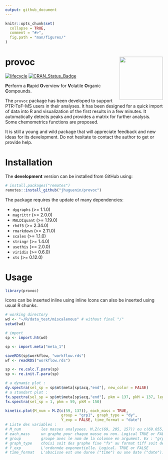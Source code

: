```yaml
---
output: github_document
---
```


<!-- README.md is generated from README.Rmd. Please edit that file -->

```r
knitr::opts_chunk$set(
  collapse = TRUE,
  comment = "#>",
  fig.path = "man/figures/"
)
```

# provoc <a href='https://github.com/JHuguenin/provoc'><img src='img/imgfile.png' align="right" height="138" /></a>

<!-- badges: start -->

<!-- [![R-CMD-check](https://github.com/JHuguenin/provoc/workflows/R-CMD-check/badge.svg)](https://github.com/JHuguenin/provoc/actions) -->
<!-- [![R build status](https://github.com/JHuguenin/provoc/workflows/R-CMD-check/badge.svg)](https://github.com/mitchelloharawild/icons/actions?workflow=R-CMD-check) -->
[![lifecycle](https://img.shields.io/badge/lifecycle-experimental-orange.svg)](https://www.tidyverse.org/lifecycle/#experimental)
[![CRAN_Status_Badge](http://www.r-pkg.org/badges/version/provoc)](https://cran.r-project.org/package=provoc)
<!-- [![Coverage status](https://codecov.io/gh/mitchelloharawild/icons/branch/master/graph/badge.svg)](https://codecov.io/gh/mitchelloharawild/icon?branch=master) -->

<!-- badges: end -->

**P**erform a **R**apid **O**verview for **V**olatile **O**rganic **C**ompounds.  

The `provoc` package has been developed to support PTR-ToF-MS users in their analyses. It has been designed for a quick import of data into R and visualization of the first results in a few minutes. It automatically detects peaks and provides a matrix for further analysis. Some chemometrics functions are proposed.  

It is still a young and wild package that will appreciate feedback and new ideas for its development. Do not hesitate to contact the author to get or provide help.

# Installation

The **development** version can be installed from GitHub using:

```r
# install.packages("remotes")
remotes::install_github("jhuguenin/provoc")
```

The package requires the update of many dependencies:    

* `dygraphs` (>= 1.1.0)  
* `magrittr` (>= 2.0.0)  
* `MALDIquant` (>= 1.19.0)  
* `rhdf5` (>= 2.34.0)  
* `rmarkdown` (>= 2.11.0)  
* `scales` (>= 1.1.0)  
* `stringr` (>= 1.4.0)  
* `usethis` (>= 2.0.0)  
* `viridis` (>= 0.6.0)  
* `xts` (>= 0.12.0)  

# Usage

```r
library(provoc)
```

Icons can be inserted inline using inline 
Icons can also be inserted using usual R chunks.


```r
# working directory
wd <- "~/R/data_test/miscalenous" # without final "/"
setwd(wd)

# import
sp <- import.h5(wd)
```


```r
sp <- import.meta("meta_1")
```


```r
saveRDS(sp$workflow, "workflow.rds")
wf <- readRDS("workflow.rds")
```


```r
sp <- re.calc.T.para(sp)
sp <- re.init.T.para(sp)
```


```r
# a dynamic plot :
dy.spectra(sel_sp = sp$mt$meta[sp$acq,"end"], new_color = FALSE)
# a standart plot :
fx.spectra(sel_sp = sp$mt$meta[sp$acq,"end"], pkm = 137, pkM = 137, leg = "l")
fx.spectra(sel_sp = 1, pkm = 59, pkM = 150)
```


```r
kinetic.plot(M_num = M.Z(c(59, 137)), each_mass = TRUE,
                         group = "grp1", graph_type = "dy",
                         Y_exp = FALSE, time_format = "date")
# Liste des variables :
# M_num         les masses analysees. M.Z(c(69, 205, 157)) ou c(69.055, 205.158, 157.021)
# each_mass     un graphe pour chaque masse ou non. Logical TRUE or FALSE
# group         groupe avec le nom de la colonne en argument. Ex : "grp1". Or FALSE
# graph_type    choisi soit des graphe fixe "fx" au format tiff soit des graphe dynamique "dy" au format html
# Y_exp         L'ordonnée exponentielle. Logical. TRUE or FALSE
# time_format   L'abscisse est une duree ("time") ou une date ("date").
```

